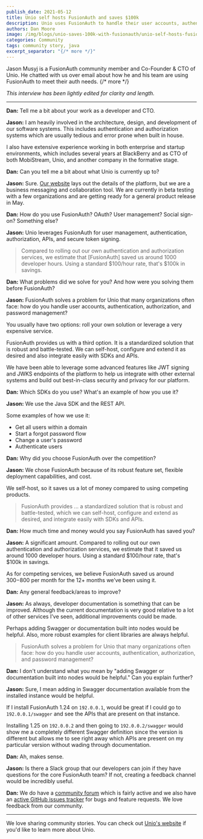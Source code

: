 ```yaml
---
publish_date: 2021-05-12 
title: Unio self hosts FusionAuth and saves $100k
description: Unio uses FusionAuth to handle their user accounts, authentication, authorization, and password management.
authors: Dan Moore
image: /img/blogs/unio-saves-100k-with-fusionauth/unio-self-hosts-fusionauth-and-saves-100k-header-image.png
categories: Community
tags: community story, java
excerpt_separator: "{/* more */}"
---
```


Jason Musyj is a FusionAuth community member and Co-Founder & CTO of Unio. He chatted with us over email about how he and his team are using FusionAuth to meet their auth needs. 
{/* more */}

*This interview has been lightly edited for clarity and length.*

-------

**Dan:** Tell me a bit about your work as a developer and CTO.

**Jason:** I am heavily involved in the architecture, design, and development of our software systems. This includes authentication and authorization systems which are usually tedious and error prone when built in house. 

I also have extensive experience working in both enterprise and startup environments, which includes several years at BlackBerry and as CTO of both MobiStream, Unio, and another company in the formative stage.

**Dan:** Can you tell me a bit about what Unio is currently up to?

**Jason:** Sure. [Our website](https://getunio.com) lays out the details of the platform, but we are a business messaging and collaboration tool. We are currently in beta testing with a few organizations and are getting ready for a general product release in May.

**Dan:** How do you use FusionAuth? OAuth? User management? Social sign-on? Something else?

**Jason:** Unio leverages FusionAuth for user management, authentication, authorization, APIs, and secure token signing.

> Compared to rolling out our own authentication and authorization services, we estimate that [FusionAuth] saved us around 1000 developer hours. Using a standard $100/hour rate, that's $100k in savings. 

**Dan:** What problems did we solve for you? And how were you solving them before FusionAuth?

**Jason:** FusionAuth solves a problem for Unio that many organizations often face: how do you handle user accounts, authentication, authorization, and password management? 

You usually have two options: roll your own solution or leverage a very expensive service. 

FusionAuth provides us with a third option. It is a standardized solution that is robust and battle-tested. We can self-host, configure and extend it as desired and also integrate easily with SDKs and APIs. 

We have been able to leverage some advanced features like JWT signing and JWKS endpoints of the platform to help us integrate with other external systems and build out best-in-class security and privacy for our platform.

**Dan:** Which SDKs do you use? What's an example of how you use it? 

**Jason:** We use the Java SDK and the REST API. 

Some examples of how we use it: 

* Get all users within a domain
* Start a forgot password flow
* Change a user's password
* Authenticate users

**Dan:** Why did you choose FusionAuth over the competition?

**Jason:** We chose FusionAuth because of its robust feature set, flexible deployment capabilities, and cost. 

We self-host, so it saves us a lot of money compared to using competing products.

> FusionAuth provides ... a standardized solution that is robust and battle-tested, which we can self-host, configure and extend as desired, and integrate easily with SDKs and APIs. 

**Dan:** How much time and money would you say FusionAuth has saved you?

**Jason:** A significant amount. Compared to rolling out our own authentication and authorization services, we estimate that it saved us around 1000 developer hours. Using a standard $100/hour rate, that's $100k in savings. 

As for competing services, we believe FusionAuth saved us around $300-$800 per month for the 12+ months we’ve been using it.

**Dan:** Any general feedback/areas to improve?

**Jason:** As always, developer documentation is something that can be improved. Although the current documentation is very good relative to a lot of other services I’ve seen, additional improvements could be made. 

Perhaps adding Swagger or documentation built into nodes would be helpful. Also, more robust examples for client libraries are always helpful. 

> FusionAuth solves a problem for Unio that many organizations often face: how do you handle user accounts, authentication, authorization, and password management? 

**Dan:** I don't understand what you mean by "adding Swagger or documentation built into nodes would be helpful." Can you explain further?

**Jason:** Sure, I mean adding in Swagger documentation available from the installed instance would be helpful. 

If I install FusionAuth 1.24 on `192.0.0.1`, would be great if I could go to `192.0.0.1/swagger` and see the APIs that are present on that instance. 

Installing 1.25 on `192.0.0.2` and then going to `192.0.0.2/swagger` would show me a completely different Swagger definition since the version is different but allows me to see right away which APIs are present on my particular version without wading through documentation. 

**Dan:** Ah, makes sense. 

**Jason:** Is there a Slack group that our developers can join if they have questions for the core FusionAuth team? If not, creating a feedback channel would be incredibly useful.

**Dan:** We do have a [community forum](/community/forum/) which is fairly active and we also have an [active GitHub issues tracker](https://github.com/fusionauth/fusionauth-issues/issues) for bugs and feature requests. We love feedback from our community. 

-------

We love sharing community stories. You can check out [Unio's website](https://getunio.com/) if you'd like to learn more about Unio.
